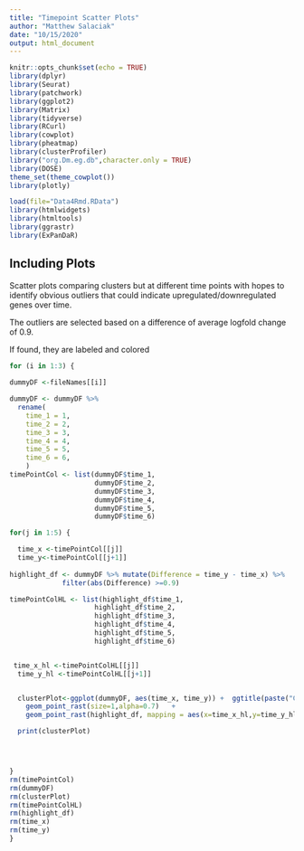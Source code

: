 ```yaml
---
title: "Timepoint Scatter Plots"
author: "Matthew Salaciak"
date: "10/15/2020"
output: html_document
---
```


```r
knitr::opts_chunk$set(echo = TRUE)
library(dplyr)
library(Seurat)
library(patchwork)
library(ggplot2)
library(Matrix)
library(tidyverse)
library(RCurl)
library(cowplot)
library(pheatmap)
library(clusterProfiler)
library("org.Dm.eg.db",character.only = TRUE)
library(DOSE)
theme_set(theme_cowplot())
library(plotly)

load(file="Data4Rmd.RData")
library(htmlwidgets)
library(htmltools)
library(ggrastr)
library(ExPanDaR)

```


## Including Plots

Scatter plots comparing clusters but at different time points with hopes to identify 
obvious outliers that could indicate upregulated/downregulated genes over time.

The outliers are selected based on a difference of average logfold change of 0.9.

If found, they are labeled and colored

```r


for (i in 1:3) {
    
dummyDF <-fileNames[[i]]

dummyDF <- dummyDF %>%
  rename(
    time_1 = 1,
    time_2 = 2,
    time_3 = 3,
    time_4 = 4,
    time_5 = 5,
    time_6 = 6,
    )
timePointCol <- list(dummyDF$time_1,
                     dummyDF$time_2,
                     dummyDF$time_3,
                     dummyDF$time_4,
                     dummyDF$time_5,
                     dummyDF$time_6)

for(j in 1:5) {

  time_x <-timePointCol[[j]]
  time_y<-timePointCol[[j+1]]
  
highlight_df <- dummyDF %>% mutate(Difference = time_y - time_x) %>%
             filter(abs(Difference) >=0.9)

timePointColHL <- list(highlight_df$time_1,
                     highlight_df$time_2,
                     highlight_df$time_3,
                     highlight_df$time_4,
                     highlight_df$time_5,
                     highlight_df$time_6)


 time_x_hl <-timePointColHL[[j]]
  time_y_hl <-timePointColHL[[j+1]]


  clusterPlot<-ggplot(dummyDF, aes(time_x, time_y)) +  ggtitle(paste("Cluster,", i ,"Timepoint", j ,"vs.",  j+1)) +
    geom_point_rast(size=1,alpha=0.7)   +
    geom_point_rast(highlight_df, mapping = aes(x=time_x_hl,y=time_y_hl, color=gene),size=1)

  print(clusterPlot)




}
rm(timePointCol)
rm(dummyDF)
rm(clusterPlot)
rm(timePointColHL)
rm(highlight_df)
rm(time_x)
rm(time_y)
}




```









